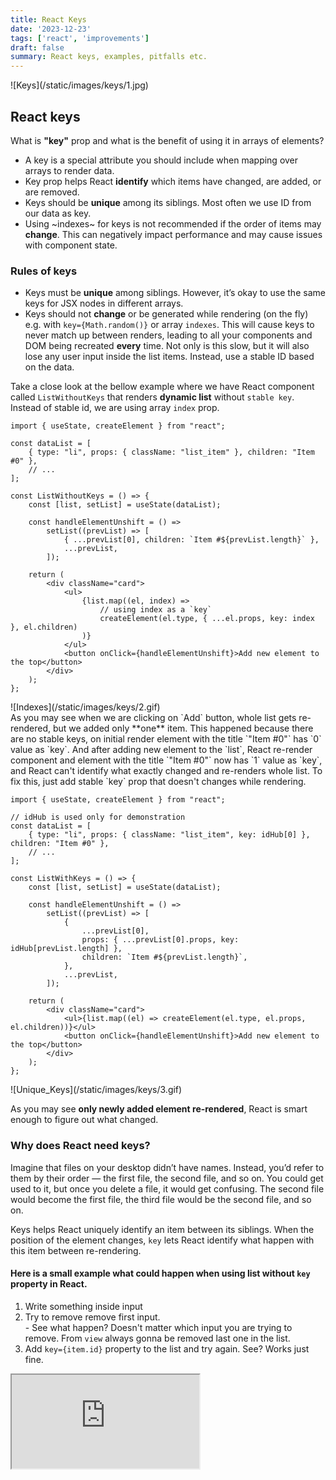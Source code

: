 ```yaml
---
title: React Keys
date: '2023-12-23'
tags: ['react', 'improvements']
draft: false
summary: React keys, examples, pitfalls etc.
---
```


<div className="m-0 w-full overflow-hidden plain_image">
    ![Keys](/static/images/keys/1.jpg)
</div>

## React keys
What is **"key"** prop and what is the benefit of using it in arrays of elements?
- A key is a special attribute you should include when mapping over arrays to render data.
- Key prop helps React **identify** which items have changed, are added, or are removed.
- Keys should be **unique** among its siblings. Most often we use ID from our data as key.
- Using ~indexes~ for keys is not recommended if the order of items may **change**. This can negatively impact performance and may cause issues with component state.

### Rules of keys
- Keys must be **unique** among siblings. However, it’s okay to use the same keys for JSX nodes in different arrays.
- Keys should not **change** or be generated while rendering (on the fly) e.g. with `key={Math.random()}` or array `indexes`. This will cause keys to never match up between renders, leading to all your components and DOM being recreated **every** time.
  Not only is this slow, but it will also lose any user input inside the list items. Instead, use a stable ID based on the data.

Take a close look at the bellow example where we have React component called `ListWithoutKeys` that renders **dynamic list** without `stable key`.
Instead of stable id, we are using array `index` prop.

```JSX
import { useState, createElement } from "react";

const dataList = [
    { type: "li", props: { className: "list_item" }, children: "Item #0" },
    // ...
];

const ListWithoutKeys = () => {
    const [list, setList] = useState(dataList);

    const handleElementUnshift = () =>
        setList((prevList) => [
            { ...prevList[0], children: `Item #${prevList.length}` },
            ...prevList,
        ]);

    return (
        <div className="card">
            <ul>
                {list.map((el, index) =>
                    // using index as a `key`
                    createElement(el.type, { ...el.props, key: index }, el.children)
                )}
            </ul>
            <button onClick={handleElementUnshift}>Add new element to the top</button>
        </div>
    );
};
```
<div className="w-full plain_image">
    ![Indexes](/static/images/keys/2.gif)
</div>
As you may see when we are clicking on `Add` button, whole list gets re-rendered, but we added only **one** item. This happened because there are no stable keys, 
on initial render element with the title `"Item #0"` has `0` value as `key`. And after adding new element to the `list`, 
React re-render component and element with the title `"Item #0"` now has `1` value as `key`, and React can't identify what exactly changed and re-renders whole list. 
To fix this, just add stable `key` prop that doesn't changes while rendering.


```JSX
import { useState, createElement } from "react";

// idHub is used only for demonstration
const dataList = [
    { type: "li", props: { className: "list_item", key: idHub[0] }, children: "Item #0" },
    // ...
];

const ListWithKeys = () => {
    const [list, setList] = useState(dataList);

    const handleElementUnshift = () =>
        setList((prevList) => [
            {
                ...prevList[0],
                props: { ...prevList[0].props, key: idHub[prevList.length] },
                children: `Item #${prevList.length}`,
            },
            ...prevList,
        ]);

    return (
        <div className="card">
            <ul>{list.map((el) => createElement(el.type, el.props, el.children))}</ul>
            <button onClick={handleElementUnshift}>Add new element to the top</button>
        </div>
    );
};
```
<div className="w-full plain_image">
    ![Unique_Keys](/static/images/keys/3.gif)
</div>

As you may see **only newly added element re-rendered**, React is smart enough to figure out what changed.

### Why does React need keys?
Imagine that files on your desktop didn’t have names.
Instead, you’d refer to them by their order — the first file, the second file, and so on.
You could get used to it, but once you delete a file, it would get confusing.
The second file would become the first file, the third file would be the second file, and so on.

Keys helps React uniquely identify an item between its siblings.
When the position of the element changes, `key` lets React identify what happen with this item between re-rendering.

#### Here is a small example what could happen when using list without `key` property in React.
1. Write something inside input
2. Try to remove remove first input.<br /> - See what happen? Doesn't matter which input you are trying to remove. From `view` always gonna be removed last one in the list.
3. Add `key={item.id}` property to the list and try again. See? Works just fine.<br />

<iframe
  loading="lazy"
  src="https://codesandbox.io/embed/zqgjj7?view=split+%2B+Preview&module=%2Fsrc%2FApp.tsx&hidenavigation=1&hidedevtools=1&fontsize=10&runonclick=1"
  className="w-full max-w-full rounded-t-none bg-white opacity-100 transition-opacity duration-150 sm:rounded-lg md:shadow-md"
  style={{
    width: '100%',
    height: '400px',
    border: 0,
    borderRadius: '4px',
    overflow: 'hidden',
    zIndex: -1,
  }}
  title="icy-forest"
  allow="accelerometer; ambient-light-sensor; camera; encrypted-media; geolocation; gyroscope; hid; microphone; midi; payment; usb; vr; xr-spatial-tracking"
  sandbox="allow-forms allow-modals allow-popups allow-presentation allow-same-origin allow-scripts"
></iframe>
